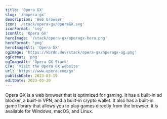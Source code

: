 ```yaml
---
title: 'Opera GX'
slug: 'zhopera-gx'
description: 'Web browser'
icon: '/stack/opera-gx/OperaGX.svg'
iconFormat: 'svg'
iconAlt: 'Opera GX'
heroImage: '/stack/opera-gx/operagx-hero.png'
heroFormat: 'png'
heroImageAlt: 'Opera GX'
ogImage: 'https://kbrdn.dev/stack/opera-gx/operagx-og.png'
ogFormat: 'png'
ogImageAlt: 'Opera GX Stack'
CTA: 'Visit the Opera GX website'
url: 'https://www.opera.com/gx'
publishDate: 2023-03-19
editDate: 2023-03-20
---
```


Opera GX is a web browser that is optimized for gaming. It has a built-in ad blocker, a built-in VPN, and a built-in crypto wallet. It also has a built-in game library that allows you to play games directly from the browser. It is available for Windows, macOS, and Linux.
